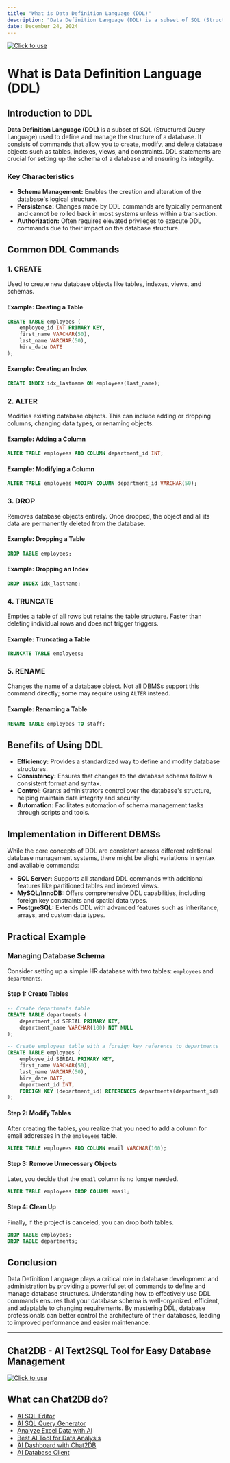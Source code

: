 ```yaml
---
title: "What is Data Definition Language (DDL)"
description: "Data Definition Language (DDL) is a subset of SQL (Structured Query Language) used to define and manage the structure of a database."
date: December 24, 2024
---
```

[![Click to use](/image/blog/bg/chat2db1.png)](https://app.chat2db.ai/)
# What is Data Definition Language (DDL)

## Introduction to DDL

**Data Definition Language (DDL)** is a subset of SQL (Structured Query Language) used to define and manage the structure of a database. It consists of commands that allow you to create, modify, and delete database objects such as tables, indexes, views, and constraints. DDL statements are crucial for setting up the schema of a database and ensuring its integrity.

### Key Characteristics

- **Schema Management:** Enables the creation and alteration of the database's logical structure.
- **Persistence:** Changes made by DDL commands are typically permanent and cannot be rolled back in most systems unless within a transaction.
- **Authorization:** Often requires elevated privileges to execute DDL commands due to their impact on the database structure.

## Common DDL Commands

### 1. **CREATE**

Used to create new database objects like tables, indexes, views, and schemas.

#### Example: Creating a Table
```sql
CREATE TABLE employees (
    employee_id INT PRIMARY KEY,
    first_name VARCHAR(50),
    last_name VARCHAR(50),
    hire_date DATE
);
```

#### Example: Creating an Index
```sql
CREATE INDEX idx_lastname ON employees(last_name);
```

### 2. **ALTER**

Modifies existing database objects. This can include adding or dropping columns, changing data types, or renaming objects.

#### Example: Adding a Column
```sql
ALTER TABLE employees ADD COLUMN department_id INT;
```

#### Example: Modifying a Column
```sql
ALTER TABLE employees MODIFY COLUMN department_id VARCHAR(50);
```

### 3. **DROP**

Removes database objects entirely. Once dropped, the object and all its data are permanently deleted from the database.

#### Example: Dropping a Table
```sql
DROP TABLE employees;
```

#### Example: Dropping an Index
```sql
DROP INDEX idx_lastname;
```

### 4. **TRUNCATE**

Empties a table of all rows but retains the table structure. Faster than deleting individual rows and does not trigger triggers.

#### Example: Truncating a Table
```sql
TRUNCATE TABLE employees;
```

### 5. **RENAME**

Changes the name of a database object. Not all DBMSs support this command directly; some may require using `ALTER` instead.

#### Example: Renaming a Table
```sql
RENAME TABLE employees TO staff;
```

## Benefits of Using DDL

- **Efficiency:** Provides a standardized way to define and modify database structures.
- **Consistency:** Ensures that changes to the database schema follow a consistent format and syntax.
- **Control:** Grants administrators control over the database's structure, helping maintain data integrity and security.
- **Automation:** Facilitates automation of schema management tasks through scripts and tools.

## Implementation in Different DBMSs

While the core concepts of DDL are consistent across different relational database management systems, there might be slight variations in syntax and available commands:

- **SQL Server:** Supports all standard DDL commands with additional features like partitioned tables and indexed views.
- **MySQL/InnoDB:** Offers comprehensive DDL capabilities, including foreign key constraints and spatial data types.
- **PostgreSQL:** Extends DDL with advanced features such as inheritance, arrays, and custom data types.

## Practical Example

### Managing Database Schema

Consider setting up a simple HR database with two tables: `employees` and `departments`.

#### Step 1: Create Tables

```sql
-- Create departments table
CREATE TABLE departments (
    department_id SERIAL PRIMARY KEY,
    department_name VARCHAR(100) NOT NULL
);

-- Create employees table with a foreign key reference to departments
CREATE TABLE employees (
    employee_id SERIAL PRIMARY KEY,
    first_name VARCHAR(50),
    last_name VARCHAR(50),
    hire_date DATE,
    department_id INT,
    FOREIGN KEY (department_id) REFERENCES departments(department_id)
);
```

#### Step 2: Modify Tables

After creating the tables, you realize that you need to add a column for email addresses in the `employees` table.

```sql
ALTER TABLE employees ADD COLUMN email VARCHAR(100);
```

#### Step 3: Remove Unnecessary Objects

Later, you decide that the `email` column is no longer needed.

```sql
ALTER TABLE employees DROP COLUMN email;
```

#### Step 4: Clean Up

Finally, if the project is canceled, you can drop both tables.

```sql
DROP TABLE employees;
DROP TABLE departments;
```

## Conclusion

Data Definition Language plays a critical role in database development and administration by providing a powerful set of commands to define and manage database structures. Understanding how to effectively use DDL commands ensures that your database schema is well-organized, efficient, and adaptable to changing requirements. By mastering DDL, database professionals can better control the architecture of their databases, leading to improved performance and easier maintenance.

---

## Chat2DB - AI Text2SQL Tool for Easy Database Management

[![Click to use](/image/blog/chat2db.png)](https://app.chat2db.ai/)

## What can Chat2DB do?

- [AI SQL Editor](https://chat2db.ai/feature/AI%20SQL%20Editor)
- [AI SQL Query Generator](https://chat2db.ai/feature/AI%20SQL%20Query%20Generator)
- [Analyze Excel Data with AI](https://chat2db.ai/feature/Analyze%20Excel%20Data%20with%20AI)
- [Best AI Tool for Data Analysis](https://chat2db.ai/feature/Best%20AI%20Tool%20for%20Data%20Analysis)
- [AI Dashboard with Chat2DB](https://chat2db.ai/feature/AI%20Dashboard%20with%20Chat2DB)
- [AI Database Client](https://chat2db.ai/feature/AI%20Database%20Client)
